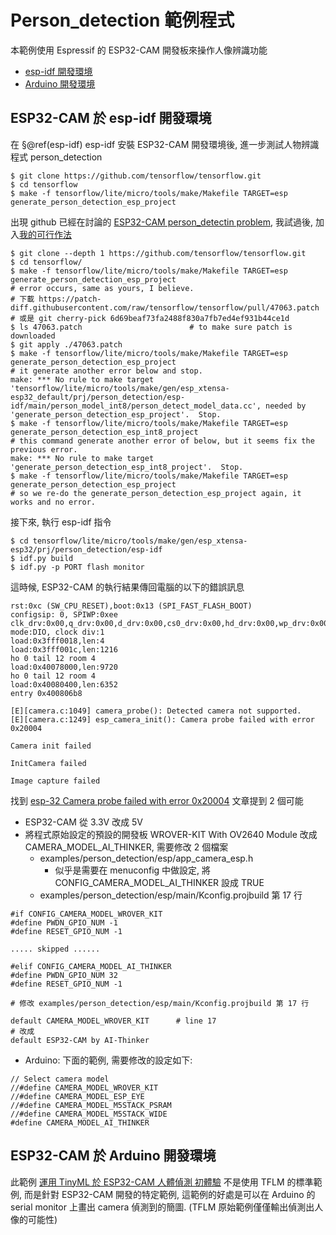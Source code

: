 # Person_detection 範例程式 {#chap-person-detection}

本範例使用 Espressif 的 ESP32-CAM 開發板來操作人像辨識功能  

* [esp-idf 開發環境](#person-detection-esp32-idf)  
* [Arduino 開發環境](#person-detection-esp32-arduino)

<a id='person-detection-esp32-idf'></a>  

## ESP32-CAM 於 esp-idf 開發環境  

在 §\@ref(esp-idf) esp-idf 安裝 ESP32-CAM 開發環境後, 進一步測試人物辨識程式 person_detection


```
$ git clone https://github.com/tensorflow/tensorflow.git
$ cd tensorflow
$ make -f tensorflow/lite/micro/tools/make/Makefile TARGET=esp generate_person_detection_esp_project
```

出現 github 已經在討論的 [ESP32-CAM person_detectin problem](https://github.com/tensorflow/tensorflow/pull/47063), 我試過後, 加入[我的可行作法](https://github.com/tensorflow/tensorflow/pull/47063#issuecomment-814165177)  

```
$ git clone --depth 1 https://github.com/tensorflow/tensorflow.git
$ cd tensorflow/
$ make -f tensorflow/lite/micro/tools/make/Makefile TARGET=esp generate_person_detection_esp_project
# error occurs, same as yours, I believe.
# 下載 https://patch-diff.githubusercontent.com/raw/tensorflow/tensorflow/pull/47063.patch
# 或是 git cherry-pick 6d69beaf73fa2488f830a7fb7ed4ef931b44ce1d
$ ls 47063.patch                        # to make sure patch is downloaded
$ git apply ./47063.patch
$ make -f tensorflow/lite/micro/tools/make/Makefile TARGET=esp generate_person_detection_esp_project
# it generate another error below and stop.
make: *** No rule to make target 'tensorflow/lite/micro/tools/make/gen/esp_xtensa-esp32_default/prj/person_detection/esp-idf/main/person_model_int8/person_detect_model_data.cc', needed by 'generate_person_detection_esp_project'.  Stop.
$ make -f tensorflow/lite/micro/tools/make/Makefile TARGET=esp generate_person_detection_esp_int8_project
# this command generate another error of below, but it seems fix the previous error.
make: *** No rule to make target 'generate_person_detection_esp_int8_project'.  Stop.
$ make -f tensorflow/lite/micro/tools/make/Makefile TARGET=esp generate_person_detection_esp_project
# so we re-do the generate_person_detection_esp_project again, it works and no error.
```

接下來, 執行 esp-idf 指令  

```
$ cd tensorflow/lite/micro/tools/make/gen/esp_xtensa-esp32/prj/person_detection/esp-idf
$ idf.py build
$ idf.py -p PORT flash monitor
```

這時候, ESP32-CAM 的執行結果傳回電腦的以下的錯誤訊息  

```
rst:0xc (SW_CPU_RESET),boot:0x13 (SPI_FAST_FLASH_BOOT)
configsip: 0, SPIWP:0xee
clk_drv:0x00,q_drv:0x00,d_drv:0x00,cs0_drv:0x00,hd_drv:0x00,wp_drv:0x00
mode:DIO, clock div:1
load:0x3fff0018,len:4
load:0x3fff001c,len:1216
ho 0 tail 12 room 4
load:0x40078000,len:9720
ho 0 tail 12 room 4
load:0x40080400,len:6352
entry 0x400806b8

[E][camera.c:1049] camera_probe(): Detected camera not supported.
[E][camera.c:1249] esp_camera_init(): Camera probe failed with error 0x20004

Camera init failed

InitCamera failed

Image capture failed
```

找到 [esp-32 Camera probe failed with error 0x20004](https://github.com/espressif/esp32-camera/issues/102) 文章提到 2 個可能  

* ESP32-CAM 從 3.3V 改成 5V  
* 將程式原始設定的預設的開發板 WROVER-KIT With OV2640 Module 改成 CAMERA_MODEL_AI_THINKER, 需要修改 2 個檔案  
    * examples/person_detection/esp/app_camera_esp.h  
      * 似乎是需要在 menuconfig 中做設定, 將 CONFIG_CAMERA_MODEL_AI_THINKER 設成 TRUE   
    * examples/person_detection/esp/main/Kconfig.projbuild 第 17 行 
      
```
#if CONFIG_CAMERA_MODEL_WROVER_KIT
#define PWDN_GPIO_NUM -1
#define RESET_GPIO_NUM -1

..... skipped ......

#elif CONFIG_CAMERA_MODEL_AI_THINKER
#define PWDN_GPIO_NUM 32
#define RESET_GPIO_NUM -1

```  

```
# 修改 examples/person_detection/esp/main/Kconfig.projbuild 第 17 行   
      
default CAMERA_MODEL_WROVER_KIT      # line 17
# 改成 
default ESP32-CAM by AI-Thinker
```
  * Arduino: 下面的範例, 需要修改的設定如下:  
    
```
// Select camera model
//#define CAMERA_MODEL_WROVER_KIT
//#define CAMERA_MODEL_ESP_EYE
//#define CAMERA_MODEL_M5STACK_PSRAM
//#define CAMERA_MODEL_M5STACK_WIDE
#define CAMERA_MODEL_AI_THINKER
```

<a id='person-detection-esp32-arduino'></a>  

## ESP32-CAM 於 Arduino 開發環境

此範例 [運用 TinyML 於 ESP32-CAM 人體偵測 初體驗](https://youyouyou.pixnet.net/blog/post/120801237-esp32cam-tensorflow-lite-人體偵測-初體驗) 不是使用 TFLM 的標準範例, 而是針對 ESP32-CAM 開發的特定範例, 這範例的好處是可以在 Arduino 的 serial monitor 上畫出 camera 偵測到的簡圖. (TFLM 原始範例僅僅輸出偵測出人像的可能性)
